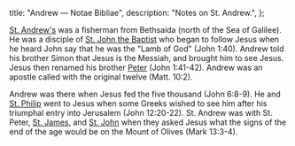   title: "Andrew — Notae Bibliae",
  description: "Notes on St. Andrew.",
};

<Initial text="Andrew"/>

[St. Andrew's](/glossary/names#peter) was a fisherman from Bethsaida (north of the Sea of Galilee). He was a disciple of [St. John the Baptist](/people/saints/john-the-baptist) who began to follow Jesus when he heard John say that he was the "Lamb of God" (John 1:40). Andrew told his brother Simon that Jesus is the Messiah, and brought him to see Jesus. Jesus then renamed his brother [Peter](/people/saints/peter) (John 1:41-42). Andrew was an apostle called with the original twelve (Matt. 10:2).

Andrew was there when Jesus fed the five thousand (John 6:8-9). He and [St. Philip](/people/saints/philip) went to Jesus when some Greeks wished to see him after his triumphal entry into Jerusalem (John 12:20-22). St. Andrew was with St. Peter, [St. James](/people/saints/james), and [St. John](/people/saints/john) when they asked Jesus what the signs of the end of the age would be on the Mount of Olives (Mark 13:3-4).
